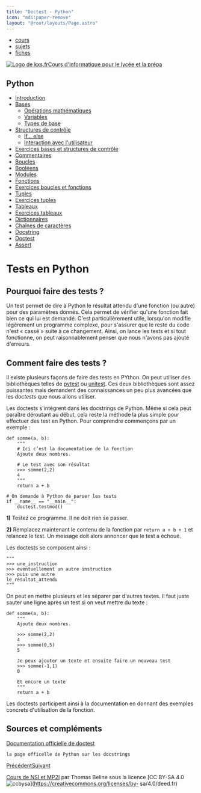 ```yaml
---
title: "Doctest - Python"
icon: "mdi:paper-remove"
layout: "@root/layouts/Page.astro"
---
```


  * [cours](https://kxs.fr/cours/)
  * [sujets](https://kxs.fr/sujets/)
  * [fiches](https://kxs.fr/fiches/)

[![Logo de kxs.fr](/img/logo.svg)](https://kxs.fr/)[Cours d'informatique pour
le lycée et la prépa](https://kxs.fr/cours/)

## Python

  * [Introduction](.)
  * [Bases](bases)
    * [Opérations mathématiques](operations)
    * [Variables](variables)
    * [Types de base](types-de-base)
  * [Structures de contrôle](structures-de-controle)
    * [If… else](if-else)
    * [Interaction avec l'utilisateur](interaction)
  * [Exercices bases et structures de contrôle](exercices-bases-structures)
  * [Commentaires](commentaires)
  * [Boucles](boucles)
  * [Booléens](booleens)
  * [Modules](modules)
  * [Fonctions](fonctions)
  * [Exercices boucles et fonctions](exercices-boucles-fonctions)
  * [Tuples](tuples)
  * [Exercices tuples](exercices-tuples)
  * [Tableaux](tableaux)
  * [Exercices tableaux](exercices-tableaux)
  * [Dictionnaires](dictionnaires)
  * [Chaînes de caractères](chaines-de-caracteres)
  * [Docstring](docstring)
  * [Doctest](doctest)
  * [Assert](assert)

# Tests en Python

## Pourquoi faire des tests ?

Un test permet de dire à Python le résultat attendu d'une fonction (ou autre)
pour des paramètres donnés. Cela permet de vérifier qu'une fonction fait bien
ce qui lui est demandé. C'est particulièrement utile, lorsqu'on modifie
légèrement un programme complexe, pour s'assurer que le reste du code n'est «
cassé » suite à ce changement. Ainsi, on lance les tests et si tout
fonctionne, on peut raisonnablement penser que nous n'avons pas ajouté
d'erreurs.

## Comment faire des tests ?

Il existe plusieurs façons de faire des tests en PYthon. On peut utiliser des
bibliothèques telles de [pytest](https://docs.pytest.org/) ou
[unitest](https://docs.python.org/fr/3/library/unittest.html). Ces deux
bibliothèques sont assez puissantes mais demandent des connaissances un peu
plus avancées que les _doctests_ que nous allons utiliser.

Les doctests s'intègrent dans les docstrings de Python. Même si cela peut
paraître déroutant au début, cela reste la méthode la plus simple pour
effectuer des test en Python. Pour comprendre commençons par un exemple :

    
    
    def somme(a, b):
        """
    	# Ici c’est la documentation de la fonction
        Ajoute deux nombres.
    
        # Le test avec son résultat
        >>> somme(2,2)
        4
        """
        return a + b
    
    # On demande à Python de parser les tests
    if __name__ == "__main__":
        doctest.testmod()

**1)** Testez ce programme. Il ne doit rien se passer.

**2)** Remplacez maintenant le contenu de la fonction par `return a + b + 1`
et relancez le test. Un message doit alors annoncer que le test a échoué.

Les doctests se composent ainsi :

    
    
    """
    >>> une_instruction
    >>> eventuellement un autre instruction
    >>> puis une autre
    le_résultat_attendu
    """

On peut en mettre plusieurs et les séparer par d'autres textes. Il faut juste
sauter une ligne après un test si on veut mettre du texte :

    
    
    def somme(a, b):
        """
        Ajoute deux nombres.
    
        >>> somme(2,2)
        4
    	>>> somme(0,5)
    	5
    
    	Je peux ajouter un texte et ensuite faire un nouveau test
    	>>> somme(-1,1)
    	0
    
    	Et encore un texte
        """
        return a + b

Les doctests participent ainsi à la documentation en donnant des exemples
concrets d'utilisation de la fonction.

## Sources et compléments

[Documentation officielle de
doctest](https://docs.python.org/3/library/doctest.html)

    la page officelle de Python sur les docstrings
  
[Précédent](docstring)[Suivant](assert)

[Cours de NSI et MP2I](https://kxs.fr/cours/) par Thomas Beline sous la
licence [CC BY-SA 4.0
![ccbysa](/img/ccbysa.svg)](https://creativecommons.org/licenses/by-
sa/4.0/deed.fr)

